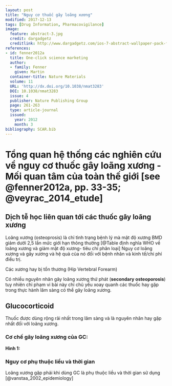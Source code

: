 ---
layout: post
title: "Nguy cơ thuốc gây loãng xương"
modified: 2017-12-13
tags: [Drug Information, Pharmacovigilance]
image:
  feature: abstract-3.jpg
  credit: dargadgetz
  creditlink: http://www.dargadgetz.com/ios-7-abstract-wallpaper-pack-for-iphone-5-and-ipod-touch-retina/
references:
- id: fenner2012a
  title: One-click science marketing
  author:
  - family: Fenner
    given: Martin
  container-title: Nature Materials
  volume: 11
  URL: 'http://dx.doi.org/10.1038/nmat3283'
  DOI: 10.1038/nmat3283
  issue: 4
  publisher: Nature Publishing Group
  page: 261-263
  type: article-journal
  issued:
    year: 2012
    month: 3
bibliography: SCAR.bib
---

# Tổng quan hệ thống các nghiên cứu về nguy cơ thuốc gây loãng xương - Mối quan tâm của toàn thế giới  [see @fenner2012a, pp. 33-35; @veyrac_2014_etude]

## Dịch tễ học liên quan tới các thuốc gây loãng xương  
Loãng xương (osteoprosis) là chỉ tình trạng bệnh lý mà mật độ xương BMD giảm dưới 2,5 lần mức giới hạn thông thường [@Table định nghĩa WHO về loãng xương và giảm mật độ xương- tiêu chí phân loại]
Nguy cơ loãng xương và gãy xương và hệ quả của nó đối với bệnh nhân và kinh tế/chi phí điều trị.

Các xương hay bị tổn thương (Hip Vertebral Forearm)

Có nhiều nguyên nhân gây loãng xương thứ phát (__secondary osteoporosis__) tuy nhiên chỉ phạm vi bài này chỉ chủ yếu xoay quanh các thuốc hay gặp trong thực hành lâm sàng có thể gây loãng xương.

## Glucocorticoid

Thuốc được dùng rộng rãi nhất trong lâm sàng và là nguyên nhân hay gặp nhất đối với loãng xương.

### Cơ chế gây loãng xương của GC:


__Hình 1: __

### Nguy cơ phụ thuộc liều và thời gian  
Loãng xương gặp phải khi dùng GC là phụ thuộc liều và thời gian sử dụng [@vanstaa_2002_epidemiology]




